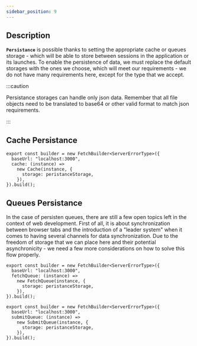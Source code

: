 ```yaml
---
sidebar_position: 9
---
```


## Description

**`Persistance`** is possible thanks to setting the appropriate cache or queues storage - which will be able to store
between sessions in the application or its launches. To enable the persistence of data, we must replace the default
storages with the ones we choose, which will meet our requirements - we do not have many requirements here, except for
the type that we accept.

:::caution

Persistance storages can handle only json data. Remember that all file objects need to be translated to base64 or other
valid format to match json requirements.

:::

## Cache Persistance

```tsx
export const builder = new FetchBuilder<ServerErrorType>({
  baseUrl: "localhost:3000",
  cache: (instance) =>
    new Cache(instance, {
      storage: peristanceStorage,
    }),
}).build();
```

## Queues Persistance

In the case of persisten queues, there are still a few open topics left in the context of web development. First of all,
it is about synchronization between browser tabs and the introduction of a "leader system" when it comes to having several
channels for data synchronization. Due to the freedom of storage that we can place here and their potential
asynchronicity - we need a few more considerations on how to solve this flow properly.

```tsx
export const builder = new FetchBuilder<ServerErrorType>({
  baseUrl: "localhost:3000",
  fetchQueue: (instance) =>
    new FetchQueue(instance, {
      storage: peristanceStorage,
    }),
}).build();
```

```tsx
export const builder = new FetchBuilder<ServerErrorType>({
  baseUrl: "localhost:3000",
  submitQueue: (instance) =>
    new SubmitQueue(instance, {
      storage: peristanceStorage,
    }),
}).build();
```

<!-- -limitation of json based storages - no class, file, constructor objects - we have to keep base64, no functions or any
tricky things - simple objects/arrays, with strings, numbers, booleans and null -->

